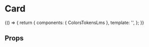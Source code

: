 
<Meta title='foundations/Tokens/ColorsLms' component={ColorsTokensLms} />

# Card

<Story name='ColorsLms'>
	{() => {
		return {
			components: { ColorsTokensLms },
			template: '<colors-tokens-lms></colors-tokens-lms>',
		};
	}}
</Story>

## Props

<Props of={ColorsTokensLms} />